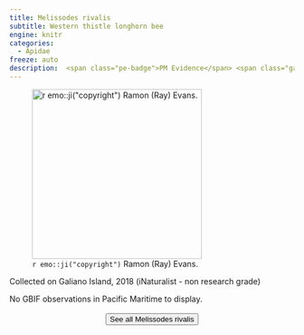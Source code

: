 ```yaml
---
title: Melissodes rivalis
subtitle: Western thistle longhorn bee
engine: knitr
categories:
  - Apidae
freeze: auto
description:  <span class="pe-badge">PM Evidence</span> <span class="gali-badge">Galiano</span>
---
```

![`r emo::ji("copyright")` Ramon (Ray) Evans.](https://inaturalist-open-data.s3.amazonaws.com/photos/307277301/large.jpg){height=300}

Collected on Galiano Island, 2018 (iNaturalist - non research grade)

No GBIF observations in Pacific Maritime to display.
<br><br>
<center>


<a href="https://inaturalist.ca/observations?place_id=any&subview=map&taxon_id=224868"><button type="button" class="btn btn-secondary">See all Melissodes rivalis <i class="fa-solid fa-arrow-up-right-from-square"></i> </button></a>
</center>

